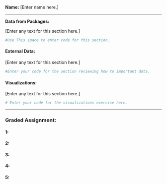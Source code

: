 **Name:** [Enter name here.]



* * *



**Data from Packages:**

[Enter any text for this section here.]

```{r}

#Use This space to enter code for this section.

```



#### External Data: 

[Enter any text for this section here.]



```{r}

#Enter your code for the section reviewing how to important data.

```



#### Visualizations:



[Enter any text for this section here.]



```{r}

# Enter your code for the visualizations exercise here.

```





* * *



### Graded Assignment:





#### 1:





#### 2:





#### 3:





#### 4:





#### 5:





